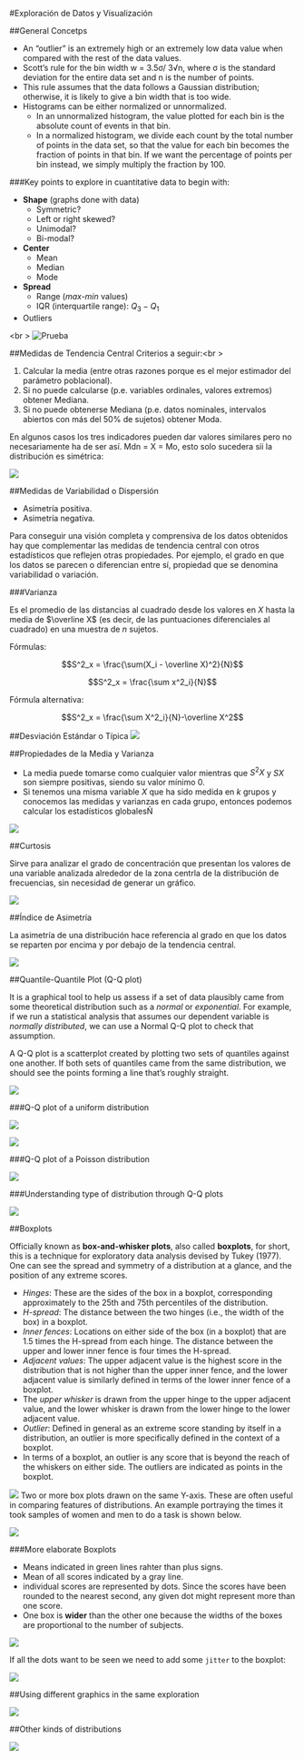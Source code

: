 #Exploración de Datos y Visualización

##General Concetps

  - An “outlier” is an extremely high or an extremely low data value when compared with the rest of the data values.
  - Scott’s rule for the bin width w = 3.5σ/ 3√n, where σ is the standard deviation for the entire data set and n is the number of points.
  - This rule assumes that the data follows a Gaussian distribution; otherwise, it is likely to give a bin width that is too wide.
  - Histograms can be either normalized or unnormalized. 
    - In an unnormalized histogram, the value plotted for each bin is the absolute count of events in that bin. 
    - In a normalized histogram, we divide each count by the total number of points in the data set, so that the value for each bin becomes the fraction of points in that bin. If we want the percentage of points per bin instead, we simply multiply the fraction by 100.
    
###Key points to explore in cuantitative data to begin with:

  - **Shape** (graphs done with data)
    - Symmetric?
    - Left or right skewed?
    - Unimodal?
    - Bi-modal?
  - **Center**
    - Mean
    - Median
    - Mode
  - **Spread**
    - Range (*max-min* values)
    - IQR (interquartile range): $Q_3 - Q_1$
  - Outliers
    


<br \>
![Prueba](D:/Dropbox/MsC UABC/2o Semestre/Clases/Estadistica/estadistica-syllabus/img/dataViz.png)

##Medidas de Tendencia Central
Criterios a seguir:<br \>

  1. Calcular la media (entre otras razones porque es el mejor estimador del parámetro poblacional).
  1. Si no puede calcularse (p.e. variables ordinales, valores extremos) obtener Mediana.
  1. Si no puede obtenerse Mediana (p.e. datos nominales, intervalos abiertos con más del 50% de sujetos) obtener Moda.

En algunos casos los tres indicadores pueden dar valores similares pero no necesariamente ha de ser así. Mdn = X = Mo, esto solo sucedera sii la distribución es simétrica:

![](D:/Dropbox/MsC UABC/2o Semestre/Clases/Estadistica/estadistica-syllabus/img/simetria.png)

##Medidas de Variabilidad o Dispersión

  - Asimetría positiva.
  - Asimetría negativa.
  
Para conseguir una visión completa y comprensiva de los datos obtenidos hay que complementar las medidas de tendencia central con otros estadísticos que reflejen otras propiedades.
Por ejemplo, el grado en que los datos se parecen o diferencian entre sí, propiedad que se denomina variabilidad o variación. 

###Varianza

Es el promedio de las distancias al cuadrado desde los valores en $X$ hasta la media de $\overline X$ (es decir, de las puntuaciones diferenciales al cuadrado) en una muestra de $n$ sujetos.

Fórmulas:

$$S^2_x = \frac{\sum(X_i - \overline X)^2}{N}$$


$$S^2_x = \frac{\sum x^2_i}{N}$$


Fórmula alternativa:

$$S^2_x = \frac{\sum X^2_i}{N}-\overline X^2$$


##Desviación Estándar o Típica
![](D:/Dropbox/MsC UABC/2o Semestre/Clases/Estadistica/estadistica-syllabus/img/ds.png)

##Propiedades de la Media y Varianza

  - La media puede tomarse como cualquier valor mientras que $S^2X$ y $SX$ son siempre positivas, siendo su valor mínimo $0$.
  - Si tenemos una misma variable $X$ que ha sido medida en $k$ grupos y conocemos las medidas y varianzas en cada grupo, entonces podemos calcular los estadísticos globalesÑ

![](D:/Dropbox/MsC UABC/2o Semestre/Clases/Estadistica/estadistica-syllabus/img/meanVar.png)

##Curtosis

Sirve para analizar el grado de concentración que presentan los valores de una variable analizada alrededor de la zona centrla de la distribución de frecuencias, sin necesidad de generar un gráfico.

![](D:/Dropbox/MsC UABC/2o Semestre/Clases/Estadistica/estadistica-syllabus/img/curtosis.png)

##Índice de Asimetría

La asimetría de una distribución hace referencia al grado en que los datos se reparten por encima y por debajo de la tendencia central.

![](D:/Dropbox/MsC UABC/2o Semestre/Clases/Estadistica/estadistica-syllabus/img/asimetria.png)

##Quantile-Quantile Plot (Q-Q plot)

It is a graphical tool to help us assess if a set of data plausibly came from some theoretical distribution such as a *normal* or *exponential*. For example, if we run a statistical analysis that assumes our dependent variable is *normally distributed*, we can use a Normal Q-Q plot to check that assumption.

A Q-Q plot is a scatterplot created by plotting two sets of quantiles against one another. If both sets of quantiles came from the same distribution, we should see the points forming a line that’s roughly straight.

![](D:/Dropbox/MsC UABC/2o Semestre/Clases/Estadistica/estadistica-syllabus/img/qqplot.png)

###Q-Q plot of a uniform distribution

![](D:/Dropbox/MsC UABC/2o Semestre/Clases/Estadistica/estadistica-syllabus/img/qquniform.png)

![](D:/Dropbox/MsC UABC/2o Semestre/Clases/Estadistica/estadistica-syllabus/img/qquniform1.png)

###Q-Q plot of a Poisson distribution

![](D:/Dropbox/MsC UABC/2o Semestre/Clases/Estadistica/estadistica-syllabus/img/qqpoisson.png)

###Understanding type of distribution through Q-Q plots

![](D:/Dropbox/MsC UABC/2o Semestre/Clases/Estadistica/estadistica-syllabus/img/qqexamples.png)

##Boxplots

Officially known as **box-and-whisker plots**, also called **boxplots**, for short, this is a technique for exploratory data analysis devised by Tukey (1977). One can see the spread and symmetry of a distribution at a glance, and the position of any extreme scores.

  - *Hinges*: These are the sides of the box in a boxplot, corresponding approximately to the 25th and 75th percentiles of the distribution.
  - *H-spread*: The distance between the two hinges (i.e., the width of the box) in a boxplot. 
  - *Inner fences*: Locations on either side of the box (in a boxplot) that are 1.5 times the H-spread from each hinge. The distance between the upper and lower inner fence is four times the H-spread.
  - *Adjacent values*: The upper adjacent value is the highest score in the distribution that is not higher than the upper inner fence, and the lower adjacent value is similarly defined in terms of the lower inner fence of a boxplot. 
  - The *upper whisker* is drawn from the upper hinge to the upper adjacent value, and the lower whisker is drawn from the lower hinge to the lower adjacent value.
  - *Outlier*: Defined in general as an extreme score standing by itself in a distribution, an outlier is more specifically defined in the context of a boxplot.
  - In terms of a boxplot, an outlier is any score that is beyond the reach of the whiskers on either side. The outliers are indicated as points in the boxplot.

![](D:/Dropbox/MsC UABC/2o Semestre/Clases/Estadistica/estadistica-syllabus/img/boxplot.png)
Two or more box plots drawn on the same Y-axis. These are often useful in comparing features of distributions. An example portraying the times it took samples of women and men to do a task is shown below.

![](D:/Dropbox/MsC UABC/2o Semestre/Clases/Estadistica/estadistica-syllabus/img/boxplot1.png)

###More elaborate Boxplots

  - Means indicated in green lines rahter than plus signs.
  - Mean of all scores indicated by a gray line.
  - individual scores are represented by dots. Since the scores have been rounded to the nearest second, any given dot might represent more than one score.
  - One box is **wider** than the other one because the widths of the boxes are proportional to the number of subjects.

![](D:/Dropbox/MsC UABC/2o Semestre/Clases/Estadistica/estadistica-syllabus/img/boxplotfancy.png)

If all the dots want to be seen we need to add some `jitter` to the boxplot:

![](D:/Dropbox/MsC UABC/2o Semestre/Clases/Estadistica/estadistica-syllabus/img/boxplotjitter.png)

##Using different graphics in the same exploration

![](D:/Dropbox/MsC UABC/2o Semestre/Clases/Estadistica/estadistica-syllabus/img/mixedgraph.png)


##Other kinds of distributions

![](D:/Dropbox/MsC UABC/2o Semestre/Clases/Estadistica/estadistica-syllabus/img/dist.png)


